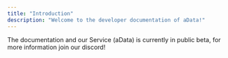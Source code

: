 ```yaml
---
title: "Introduction"
description: "Welcome to the developer documentation of aData!"
---
```


<Note>
  The documentation and our Service (aData) is currently in public beta, for more information join our discord!
</Note>